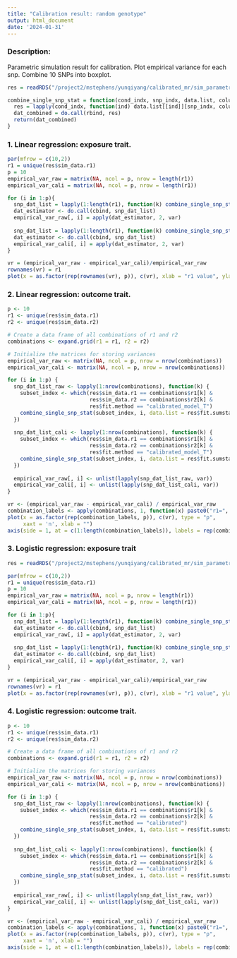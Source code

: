 ```yaml
---
title: "Calibration result: random genotype"
output: html_document
date: '2024-01-31'
---
```


### Description: 

Parametric simulation result for calibration. Plot empirical variance for each snp. Combine 10 SNPs into boxplot. 


```r
res = readRDS("/project2/mstephens/yunqiyang/calibrated_mr/sim_parametric202404/trio_linear/res.rds")
```

```r
combine_single_snp_stat = function(cond_indx, snp_indx, data.list, column_names){
  res = lapply(cond_indx, function(ind) data.list[[ind]][snp_indx, column_names])
  dat_combined = do.call(rbind, res)
  return(dat_combined)
}
```

### 1. Linear regression: exposure trait. 

```r

par(mfrow = c(10,2))
r1 = unique(res$sim_data.r1)
p = 10
empirical_var_raw = matrix(NA, ncol = p, nrow = length(r1))
empirical_var_cali = matrix(NA, ncol = p, nrow = length(r1))

for (i in 1:p){
  snp_dat_list = lapply(1:length(r1), function(k) combine_single_snp_stat(which(res$sim_data.r1 == r1[k] & res$fit.method == "calibrated_model_T"), i, data.list = res$fit.sumstat, column_names = c("Y1.raw")))
  dat_estimator <- do.call(cbind, snp_dat_list)
  empirical_var_raw[, i] = apply(dat_estimator, 2, var)
  
  snp_dat_list = lapply(1:length(r1), function(k) combine_single_snp_stat(which(res$sim_data.r1 == r1[k] & res$fit.method == "calibrated_model_T"), i, data.list = res$fit.sumstat, column_names = c("Y1.cali")))
  dat_estimator <- do.call(cbind, snp_dat_list)
  empirical_var_cali[, i] = apply(dat_estimator, 2, var)
}
```


```r
vr = (empirical_var_raw - empirical_var_cali)/empirical_var_raw
rownames(vr) = r1
plot(x = as.factor(rep(rownames(vr), p)), c(vr), xlab = "r1 value", ylab = "Empirical variance reduction")
```


### 2. Linear regression: outcome trait. 

```r

p <- 10
r1 <- unique(res$sim_data.r1)
r2 <- unique(res$sim_data.r2)

# Create a data frame of all combinations of r1 and r2
combinations <- expand.grid(r1 = r1, r2 = r2)

# Initialize the matrices for storing variances
empirical_var_raw <- matrix(NA, ncol = p, nrow = nrow(combinations))
empirical_var_cali <- matrix(NA, ncol = p, nrow = nrow(combinations))

for (i in 1:p) {
  snp_dat_list_raw <- lapply(1:nrow(combinations), function(k) {
    subset_index <- which(res$sim_data.r1 == combinations$r1[k] & 
                          res$sim_data.r2 == combinations$r2[k] & 
                          res$fit.method == "calibrated_model_T")
    combine_single_snp_stat(subset_index, i, data.list = res$fit.sumstat, column_names = c("Y1.raw"))
  })
  
  snp_dat_list_cali <- lapply(1:nrow(combinations), function(k) {
    subset_index <- which(res$sim_data.r1 == combinations$r1[k] & 
                          res$sim_data.r2 == combinations$r2[k] & 
                          res$fit.method == "calibrated_model_T")
    combine_single_snp_stat(subset_index, i, data.list = res$fit.sumstat, column_names = c("Y1.cali"))
  })
  
  empirical_var_raw[, i] <- unlist(lapply(snp_dat_list_raw, var))
  empirical_var_cali[, i] <- unlist(lapply(snp_dat_list_cali, var))
}

```


```r
vr <- (empirical_var_raw - empirical_var_cali) / empirical_var_raw
combination_labels <- apply(combinations, 1, function(x) paste0("r1=", x[1], ",r2=", x[2]))
plot(x = as.factor(rep(combination_labels, p)), c(vr), type = "p",
     xaxt = 'n', xlab = "")
axis(side = 1, at = c(1:length(combination_labels)), labels = rep(combination_labels), las = 2, cex.axis = 0.8)
```



### 3. Logistic regression: exposure trait
```r
res = readRDS("/project2/mstephens/yunqiyang/calibrated_mr/sim_parametric202404/trio_logistic/res.rds")
```

```r

par(mfrow = c(10,2))
r1 = unique(res$sim_data.r1)
p = 10
empirical_var_raw = matrix(NA, ncol = p, nrow = length(r1))
empirical_var_cali = matrix(NA, ncol = p, nrow = length(r1))

for (i in 1:p){
  snp_dat_list = lapply(1:length(r1), function(k) combine_single_snp_stat(which(res$sim_data.r1 == r1[k] & res$fit.method == "calibrated"), i, data.list = res$fit.sumstat, column_names = c("Y1.raw")))
  dat_estimator <- do.call(cbind, snp_dat_list)
  empirical_var_raw[, i] = apply(dat_estimator, 2, var)
  
  snp_dat_list = lapply(1:length(r1), function(k) combine_single_snp_stat(which(res$sim_data.r1 == r1[k] & res$fit.method == "calibrated"), i, data.list = res$fit.sumstat, column_names = c("Y1.cali")))
  dat_estimator <- do.call(cbind, snp_dat_list)
  empirical_var_cali[, i] = apply(dat_estimator, 2, var)
}
```


```r
vr = (empirical_var_raw - empirical_var_cali)/empirical_var_raw
rownames(vr) = r1
plot(x = as.factor(rep(rownames(vr), p)), c(vr), xlab = "r1 value", ylab = "Empirical variance reduction")
```


### 4. Logistic regression: outcome trait. 

```r

p <- 10
r1 <- unique(res$sim_data.r1)
r2 <- unique(res$sim_data.r2)

# Create a data frame of all combinations of r1 and r2
combinations <- expand.grid(r1 = r1, r2 = r2)

# Initialize the matrices for storing variances
empirical_var_raw <- matrix(NA, ncol = p, nrow = nrow(combinations))
empirical_var_cali <- matrix(NA, ncol = p, nrow = nrow(combinations))

for (i in 1:p) {
  snp_dat_list_raw <- lapply(1:nrow(combinations), function(k) {
    subset_index <- which(res$sim_data.r1 == combinations$r1[k] & 
                          res$sim_data.r2 == combinations$r2[k] & 
                          res$fit.method == "calibrated")
    combine_single_snp_stat(subset_index, i, data.list = res$fit.sumstat, column_names = c("Y1.raw"))
  })
  
  snp_dat_list_cali <- lapply(1:nrow(combinations), function(k) {
    subset_index <- which(res$sim_data.r1 == combinations$r1[k] & 
                          res$sim_data.r2 == combinations$r2[k] & 
                          res$fit.method == "calibrated")
    combine_single_snp_stat(subset_index, i, data.list = res$fit.sumstat, column_names = c("Y1.cali"))
  })
  
  empirical_var_raw[, i] <- unlist(lapply(snp_dat_list_raw, var))
  empirical_var_cali[, i] <- unlist(lapply(snp_dat_list_cali, var))
}

```


```r
vr <- (empirical_var_raw - empirical_var_cali) / empirical_var_raw
combination_labels <- apply(combinations, 1, function(x) paste0("r1=", x[1], ",r2=", x[2]))
plot(x = as.factor(rep(combination_labels, p)), c(vr), type = "p",
     xaxt = 'n', xlab = "")
axis(side = 1, at = c(1:length(combination_labels)), labels = rep(combination_labels), las = 2, cex.axis = 0.8)
```



